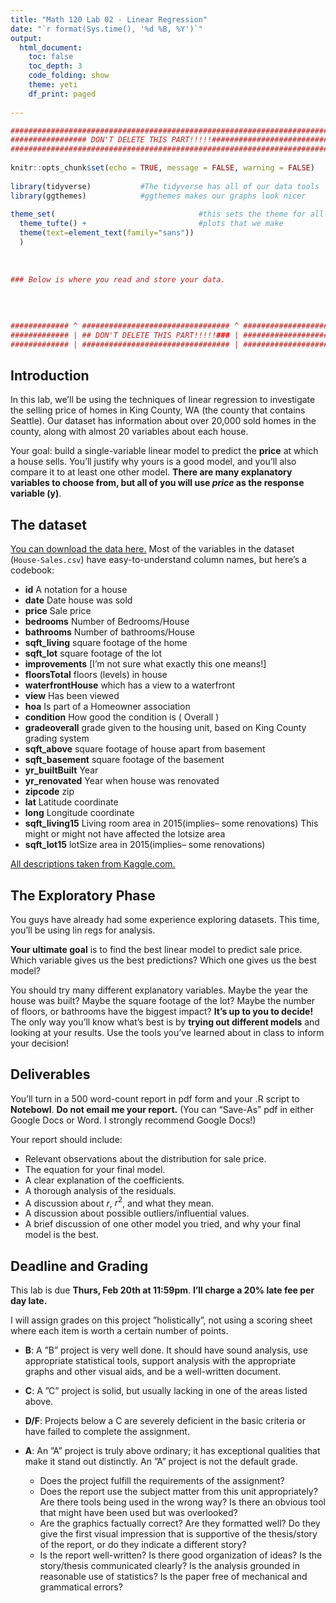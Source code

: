 ```yaml
---
title: "Math 120 Lab 02 - Linear Regression"
date: "`r format(Sys.time(), '%d %B, %Y')`"
output: 
  html_document:
    toc: false
    toc_depth: 3
    code_folding: show
    theme: yeti
    df_print: paged
  
---
```


```r
###########################################################################
################# DON'T DELETE THIS PART!!!!!##############################
###########################################################################
                                                                          #
knitr::opts_chunk$set(echo = TRUE, message = FALSE, warning = FALSE)      #
                                                                          #
library(tidyverse)           #The tidyverse has all of our data tools     #
library(ggthemes)            #ggthemes makes our graphs look nicer        #
                                                                          # 
theme_set(                                #this sets the theme for all    #
  theme_tufte() +                         #plots that we make             #
  theme(text=element_text(family="sans"))                                 #
  )                                                                       #
                                                                          #
                                                                          #
                                                                          #
### Below is where you read and store your data.                          #
                                                                          #
                                                                          #
                                                                          #
                                                                          #
############# ^ ################################# ^ #######################
############# | ## DON'T DELETE THIS PART!!!!!### | #######################
############# | ################################# | #######################
```



## Introduction

In this lab, we'll be using the techniques of linear regression to investigate the selling price of homes in King County, WA (the county that contains Seattle).  Our dataset has information about over 20,000 sold homes in the county, along with almost 20 variables about each house.

Your goal:  build a single-variable linear model to predict the **price** at which a house sells.  You'll justify why yours is a good model, and you'll also compare it to at least one other model.  **There are many explanatory variables to choose from, but all of you will use *price* as the response variable (y)**.

## The dataset

[You can download the data here.](https://millera2.github.io/Data/House-Sales.csv)  Most of the variables in the dataset (`House-Sales.csv`) have easy-to-understand column names, but here's a codebook:


- **id** A notation for a house
- **date** Date house was sold
- **price** Sale price
- **bedrooms**  Number of Bedrooms/House
- **bathrooms** Number of bathrooms/House
- **sqft_living** square footage of the home
- **sqft_lot** square footage of the lot
- **improvements** [I'm not sure what exactly this one means!]
- **floorsTotal**  floors (levels) in house
- **waterfrontHouse**  which has a view to a waterfront
- **view** Has been viewed
- **hoa** Is part of a Homeowner association
- **condition** How good the condition is ( Overall )
- **gradeoverall**  grade given to the housing unit, based on King County grading system
- **sqft_above** square  footage of house apart from basement
- **sqft_basement** square  footage of the basement
- **yr_builtBuilt** Year
- **yr_renovated** Year when house was renovated
- **zipcode** zip
- **lat** Latitude coordinate
- **long** Longitude coordinate
- **sqft_living15** Living room area in 2015(implies-- some renovations) This might or might not have affected the lotsize area
- **sqft_lot15** lotSize area in 2015(implies-- some renovations)

[All descriptions taken from Kaggle.com.](https://www.kaggle.com/harlfoxem/housesalesprediction)

## The Exploratory Phase

You guys have already had some experience exploring datasets.  This time, you'll be using lin regs for analysis.

**Your ultimate goal** is to find the best linear model to predict sale price.  Which variable gives us the best predictions?  Which one gives us the best model?

You should try many different explanatory variables.  Maybe the year the house was built?  Maybe the square footage of the lot?  Maybe the number of floors, or bathrooms have the biggest impact?  **It's up to you to decide!**  The only way you'll know what's best is by **trying out different models** and looking at your results.  Use the tools you've learned about in class to inform your decision!

## Deliverables

You'll turn in a 500 word-count report in pdf form and your .R script to **Notebowl**.  **Do not email me your report.** (You can "Save-As" pdf in either Google Docs or Word.  I strongly recommend Google Docs!)

Your report should include:

- Relevant observations about the distribution for sale price.
- The equation for your final model. 
- A clear explanation of the coefficients.
- A thorough analysis of the residuals.
- A discussion about $r$, $r^2$, and what they mean.
- A discussion about possible outliers/influential values.
- A brief discussion of one other model you tried, and why your final model is the best.


## Deadline and Grading

This lab is due **Thurs, Feb 20th at 11:59pm**.    **I'll charge a 20% late fee per day late.**  

I will assign grades on this project ”holistically”, not using a scoring sheet where each item is worth a certain number of points.

- **B**: A ”B” project is very well done. It should have sound analysis, use appropriate statistical tools, support analysis with the appropriate graphs and other visual aids, and be a well-written document.

- **C**: A ”C” project is solid, but usually lacking in one of the areas listed above. 

- **D/F**: Projects below a C are severely deficient in the basic criteria or have failed to complete the assignment.

- **A**: An ”A” project is truly above ordinary; it has exceptional qualities that make it stand out distinctly. An ”A” project is not the default grade.
  - Does the project fulfill the requirements of the assignment?
  - Does the report use the subject matter from this unit appropriately? Are there tools being used in the wrong way? Is there an obvious tool that might have been used but was overlooked?
  - Are the graphics factually correct? Are they formatted well? Do they give the first visual impression that is supportive of the thesis/story of the report, or do they indicate a different story?
  - Is the report well-written? Is there good organization of ideas? Is the story/thesis communicated clearly? Is the analysis grounded in reasonable use of statistics? Is the paper free of mechanical and grammatical errors?
  